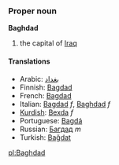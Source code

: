 ===Proper noun===
'''Baghdad'''

#the capital of [[Iraq]]

====Translations====
*Arabic: [[بغداد]]
*Finnish: [[Bagdad]]
*French: [[Bagdad]]
*Italian: [[Bagdad]] ''f'', [[Baghdad]] ''f''
*[[Kurdish]]: [[Bexda]] ''f''
*Portuguese: [[Bagdá]]
*Russian: [[Багдад]] ''m''
*Turkish: [[Bağdat]]

[[pl:Baghdad]]
